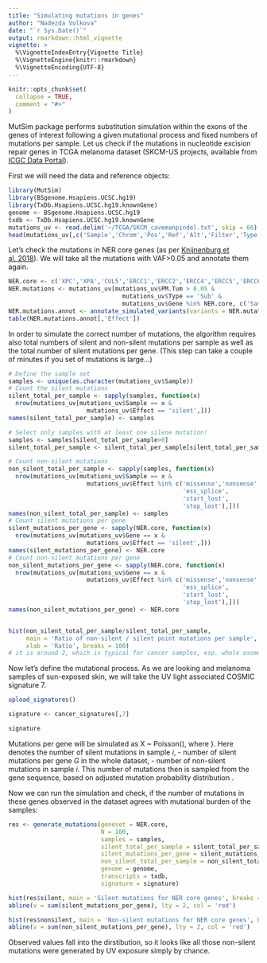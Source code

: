 ```yaml
---
title: "Simulating mutations in genes"
author: "Nadezda Volkova"
date: "`r Sys.Date()`"
output: rmarkdown::html_vignette
vignette: >
  %\VignetteIndexEntry{Vignette Title}
  %\VignetteEngine{knitr::rmarkdown}
  %\VignetteEncoding{UTF-8}
---
```


```r
knitr::opts_chunk$set(
  collapse = TRUE,
  comment = "#>"
)
```

MutSim package performs substitution simulation within the exons of the genes of interest following a given mutational process and fixed numbers of mutations per sample. Let us check if the mutations in nucleotide excision repair genes in TCGA melanoma dataset (SKCM-US projects, available from [ICGC Data Portal](http://dcc.icgc.org)).

First we will need the data and reference objects:

```r
library(MutSim)
library(BSgenome.Hsapiens.UCSC.hg19)
library(TxDb.Hsapiens.UCSC.hg19.knownGene)
genome <- BSgenome.Hsapiens.UCSC.hg19
txdb <- TxDb.Hsapiens.UCSC.hg19.knownGene
mutations_uv <- read.delim('~/TCGA/SKCM_cavemanpindel.txt', skip = 66)
head(mutations_uv[,c('Sample','Chrom','Pos','Ref','Alt','Filter','Type','Effect')])
```

Let's check the mutations in NER core genes (as per [Knijnenburg et al. 2018](https://www.sciencedirect.com/science/article/pii/S2211124718304376?via%3Dihub#bib54)). We will take all the mutations with VAF>0.05 and annotate them again.

```r
NER.core <- c('XPC','XPA','CUL5','ERCC1','ERCC2','ERCC4','ERCC5','ERCC6','POLE','POLE3')
NER.mutations <- mutations_uv[mutations_uv$PM.Tum > 0.05 &
                                mutations_uv$Type == 'Sub' &
                                mutations_uv$Gene %in% NER.core, c('Sample','Chrom','Pos','Ref','Alt','Gene')]
NER.mutations.annot <- annotate_simulated_variants(variants = NER.mutations, txdb = txdb, genome = genome)
table(NER.mutations.annot[,'Effect'])
```

In order to simulate the correct number of mutations, the algorithm requires also total numbers of silent and non-silent mutations per sample as well as the total number of silent mutations per gene. (This step can take a couple of minutes if you set of mutations is large...)

```r
# Define the sample set
samples <- unique(as.character(mutations_uv$Sample))
# Count the silent mutations
silent_total_per_sample <- sapply(samples, function(x)
  nrow(mutations_uv[mutations_uv$Sample == x & 
                      mutations_uv$Effect == 'silent',]))
names(silent_total_per_sample) <- samples

# Select only samples with at least one silene mutation!
samples <- samples[silent_total_per_sample>0]
silent_total_per_sample <- silent_total_per_sample[silent_total_per_sample>0]

# Count non-silent mutations
non_silent_total_per_sample <- sapply(samples, function(x)
  nrow(mutations_uv[mutations_uv$Sample == x & 
                      mutations_uv$Effect %in% c('missense','nonsense',
                                                 'ess_splice',
                                                 'start_lost',
                                                 'stop_lost'),]))
names(non_silent_total_per_sample) <- samples
# Count silent mutations per gene
silent_mutations_per_gene <- sapply(NER.core, function(x) 
  nrow(mutations_uv[mutations_uv$Gene == x &
                      mutations_uv$Effect == 'silent',]))
names(silent_mutations_per_gene) <- NER.core
# Count non-silent mutations per gene
non_silent_mutations_per_gene <- sapply(NER.core, function(x) 
  nrow(mutations_uv[mutations_uv$Gene == x &
                      mutations_uv$Effect %in% c('missense','nonsense',
                                                 'ess_splice',
                                                 'start_lost',
                                                 'stop_lost'),]))
names(non_silent_mutations_per_gene) <- NER.core


hist(non_silent_total_per_sample/silent_total_per_sample,
     main = 'Ratio of non-silent / silent point mutations per sample',
     xlab = 'Ratio', breaks = 100)
# it is around 2, which is typical for cancer samples, esp. whole exomes
```

Now let's define the mutational process. As we are looking and melanoma samples of sun-exposed skin, we will take the UV light associated COSMIC signature 7.

```r
upload_signatures()

signature <- cancer_signatures[,7]

signature
```

Mutations per gene will be simulated as X ~ Poisson(\lambda), where \eq{\lambda = silent_{i} \frac{\sum_{k in G} silent_{G}}{\sum_{j in S} silent_{j}} \left( \frac{silent_{i} + nonsilent_{i}}{silent_{i}} \right)}}. Here \eq{silent_{i}} denotes the number of silent mutations in sample *i*, \eq{silent_{G}} - number of silent mutations per gene *G* in the whole dataset, \eq{non_silent_{i}} - number of non-silent mutations in sample *i*. This number of mutations then is sampled from the gene sequence, based on adjusted mutation probability distribution \eq{P_{G} = signature / contexts_{exome} * contexts_{G}}.

Now we can run the simulation and check, if the number of mutations in these genes observed in the dataset agrees with mutational burden of the samples:

```r
res <- generate_mutations(geneset = NER.core,
                          N = 100,
                          samples = samples,
                          silent_total_per_sample = silent_total_per_sample,
                          silent_mutations_per_gene = silent_mutations_per_gene,
                          non_silent_total_per_sample = non_silent_total_per_sample,
                          genome = genome,
                          transcripts = txdb,
                          signature = signature)

hist(res$silent, main = 'Silent mutations for NER core genes', breaks = 10)
abline(v = sum(silent_mutations_per_gene), lty = 2, col = 'red')

hist(res$nonsilent, main = 'Non-silent mutations for NER core genes', breaks = 10)
abline(v = sum(non_silent_mutations_per_gene), lty = 2, col = 'red')

```

Observed values fall into the dirstibution, so it looks like all those non-silent mutations were generated by UV exposure simply by chance.

